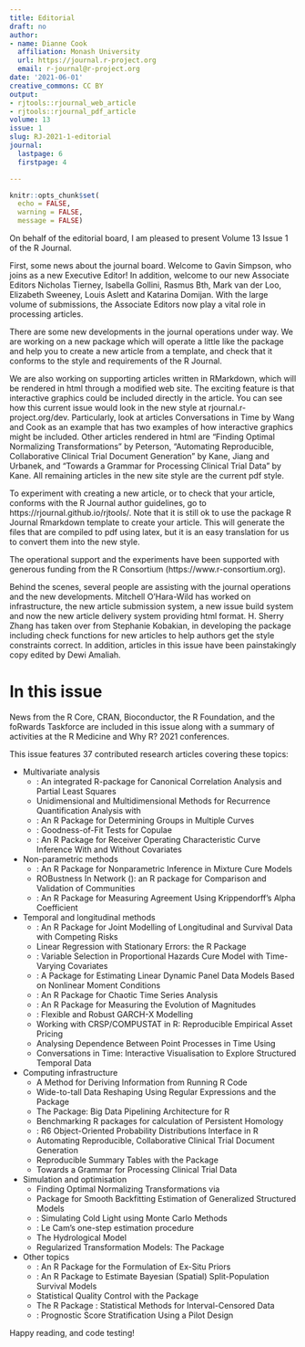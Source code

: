 ```yaml
---
title: Editorial
draft: no
author:
- name: Dianne Cook
  affiliation: Monash University
  url: https://journal.r-project.org
  email: r-journal@r-project.org
date: '2021-06-01'
creative_commons: CC BY
output:
- rjtools::rjournal_web_article
- rjtools::rjournal_pdf_article
volume: 13
issue: 1
slug: RJ-2021-1-editorial
journal:
  lastpage: 6
  firstpage: 4

---
```







```r
knitr::opts_chunk$set(
  echo = FALSE, 
  warning = FALSE, 
  message = FALSE)
```

On behalf of the editorial board, I am pleased to present Volume 13 Issue 1 of the R Journal.

First, some news about the journal board. Welcome to Gavin Simpson, who joins as a new Executive Editor! In addition, welcome to our new Associate Editors Nicholas Tierney, Isabella Gollini, Rasmus B\r{a}\r{a}th, Mark van der Loo, Elizabeth Sweeney, Louis Aslett and Katarina Domijan. With the large volume of submissions, the Associate Editors now play a vital role in processing articles. 

There are some new developments in the journal operations under way. We are working on a new package \pkg{rjtools} which will operate a little like the \pkg{devtools} package and help you to create a new article from a template, and check that it conforms to the style and requirements of the R Journal. 

We are also working on supporting articles written in RMarkdown, which will be rendered in html through a modified \pkg{distill} web site. The exciting feature is that interactive graphics could be included directly in the article. You can see how this current issue would look in the new style at rjournal.r-project.org/dev. Particularly, look at articles Conversations in Time by Wang and Cook as an example that has two examples of how interactive graphics might be included. Other articles rendered in html are "Finding Optimal Normalizing Transformations" by Peterson, "Automating Reproducible, Collaborative
Clinical Trial Document Generation" by Kane, Jiang and Urbanek, and "Towards a Grammar for Processing Clinical Trial Data" by Kane. All remaining articles in the new site style are the current pdf style. 

To experiment with creating a new article, or to check that your article, conforms with the R Journal author guidelines, go to https://rjournal.github.io/rjtools/. Note that it is still ok to use the \pkg{rticles} package R Journal Rmarkdown template to create your article. This will generate the files that are compiled to pdf using latex, but it is an easy translation for us to convert them into the new style. 

The operational support and the experiments have been supported with generous funding from the R Consortium (https://www.r-consortium.org). 

Behind the scenes, several people are assisting with the journal operations and the new developments. Mitchell O'Hara-Wild has worked on infrastructure, the new article submission system, a new issue build system and now the new article delivery system providing html format. H. Sherry Zhang has taken over from Stephanie Kobakian, in developing the \pkg{rjtools} package including check functions for new articles to help authors get the style constraints correct. In addition, articles in this issue have been painstakingly copy edited by Dewi Amaliah.

# In this issue

News from the R Core, CRAN, Bioconductor, the R Foundation, and the foRwards Taskforce are included in this issue along with a summary of activities at the R Medicine and Why R? 2021 conferences. 

This issue features 37 contributed research articles covering these topics:

- Multivariate analysis
    - \pkg{SeedCCA}: An integrated R-package for Canonical Correlation Analysis and Partial Least Squares
    - Unidimensional and Multidimensional Methods for Recurrence Quantification Analysis with \pkg{crqa}
    - \pkg{clustcurv}: An R Package for Determining Groups in Multiple Curves
    - \pkg{gofCopula}: Goodness-of-Fit Tests for Copulae
    - \pkg{ROCnReg}: An R Package for Receiver Operating Characteristic Curve Inference With and Without Covariates

- Non-parametric methods
    - \pkg{npcure}: An R Package for Nonparametric Inference in Mixture Cure Models
    - ROBustness In Network (\pkg{robin}): an R package for Comparison and Validation of Communities
    - \pkg{krippendorffsalpha}: An R Package for Measuring Agreement Using Krippendorff's Alpha Coefficient

- Temporal and longitudinal methods
    - \pkg{JMcmprsk}: An R Package for Joint Modelling of Longitudinal and Survival Data with Competing Risks
    - Linear Regression with Stationary Errors: the R Package \pkg{slm}
    - \pkg{penPHcure}: Variable Selection in Proportional Hazards Cure Model with Time-Varying Covariates
    - \pkg{pdynmc}: A Package for Estimating Linear Dynamic Panel Data Models Based on Nonlinear Moment Conditions
    - \pkg{DChaos}: An R Package for Chaotic Time Series Analysis
    - \pkg{IndexNumber}: An R Package for Measuring the Evolution of Magnitudes
    - \pkg{garchx}: Flexible and Robust GARCH-X Modelling
    - Working with CRSP/COMPUSTAT in R: Reproducible Empirical Asset Pricing
    - Analysing Dependence Between Point Processes in Time Using \pkg{IndTestPP}
    - Conversations in Time: Interactive Visualisation to Explore Structured Temporal Data

- Computing infrastructure
    - A Method for Deriving Information from Running R Code
    - Wide-to-tall Data Reshaping Using Regular Expressions and the \pkg{nc} Package
    - The \pkg{bdpar} Package: Big Data Pipelining Architecture for R
    - Benchmarking R packages for calculation of Persistent Homology
    - \pkg{distr6}: R6 Object-Oriented Probability Distributions Interface in R
    - Automating Reproducible, Collaborative Clinical Trial Document Generation
    - Reproducible Summary Tables with the \pkg{gtsummary} Package
    - Towards a Grammar for Processing Clinical Trial Data

- Simulation and optimisation
    - Finding Optimal Normalizing Transformations via \pkg{bestNormalize}
    - Package \pkg{wsbackfit} for Smooth Backfitting Estimation of Generalized Structured
Models 
    - \pkg{RLumCarlo}: Simulating Cold Light using Monte Carlo Methods
    - \pkg{OneStep}: Le Cam’s one-step estimation procedure
    - The \pkg{HBV.IANIGLA} Hydrological Model
    - Regularized Transformation Models: The \pkg{tramnet} Package

- Other topics 
    - \pkg{exPrior}: An R Package for the Formulation of Ex-Situ Priors
    - \pkg{BayesSPsurv}: An R Package to Estimate Bayesian (Spatial) Split-Population Survival Models
    - Statistical Quality Control with the \pkg{qcr} Package
    - The R Package \pkg{smicd}: Statistical Methods for Interval-Censored Data
    - \pkg{stratamatch}: Prognostic Score Stratification Using a Pilot Design

Happy reading, and code testing!
